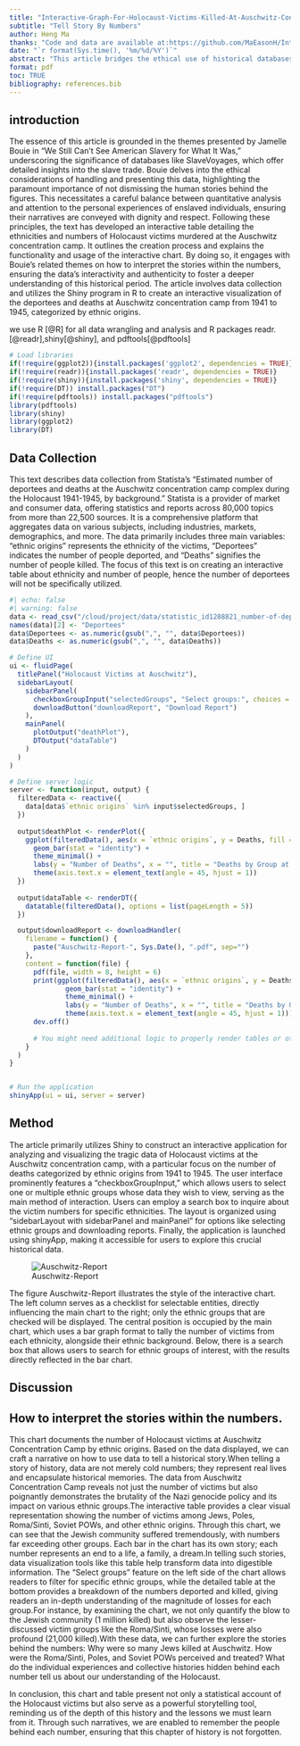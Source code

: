 ```yaml
---
title: "Interactive-Graph-For-Holocaust-Victims-Killed-At-Auschwitz-Concentration-Camp"
subtitle: "Tell Story By Numbers"
author: Heng Ma 
thanks: "Code and data are available at:https://github.com/MaEasonH/Interactive-Graph-For-Holocaust-Victims-Killed-At-Auschwitz-Concentration-Camp.git."
date: "`r format(Sys.time(), '%m/%d/%Y')`"
abstract: "This article bridges the ethical use of historical databases and the need for respectful storytelling as espoused by Jamelle Bouie. It presents an interactive table that records the ethnicities and fatalities of Holocaust victims at Auschwitz, demonstrating how to convey personal narratives with dignity within quantitative analysis. Drawing from Bouie's themes, the piece elucidates the construction and function of the interactive chart, using the Shiny application in R. It illustrates a method for engaging with and understanding history, emphasizing the personal dimension behind each data point, to ensure the memory of the victims is preserved with integrity and their stories told with due honor."
format: pdf
toc: TRUE
bibliography: references.bib
---
```


## introduction

The essence of this article is grounded in the themes presented by Jamelle Bouie in "We Still Can’t See American Slavery for What It Was," underscoring the significance of databases like SlaveVoyages, which offer detailed insights into the slave trade. Bouie delves into the ethical considerations of handling and presenting this data, highlighting the paramount importance of not dismissing the human stories behind the figures. This necessitates a careful balance between quantitative analysis and attention to the personal experiences of enslaved individuals, ensuring their narratives are conveyed with dignity and respect. Following these principles, the text has developed an interactive table detailing the ethnicities and numbers of Holocaust victims murdered at the Auschwitz concentration camp. It outlines the creation process and explains the functionality and usage of the interactive chart. By doing so, it engages with Bouie's related themes on how to interpret the stories within the numbers, ensuring the data's interactivity and authenticity to foster a deeper understanding of this historical period. The article involves data collection and utilizes the Shiny program in R to create an interactive visualization of the deportees and deaths at Auschwitz concentration camp from 1941 to 1945, categorized by ethnic origins.

we use R [@R] for all data wrangling and analysis and R packages readr.[@readr],shiny[@shiny], and pdftools[@pdftools]

```r

# Load libraries
if(!require(ggplot2)){install.packages('ggplot2', dependencies = TRUE)}
if(!require(readr)){install.packages('readr', dependencies = TRUE)}
if(!require(shiny)){install.packages('shiny', dependencies = TRUE)}
if(!require(DT)) install.packages("DT")
if(!require(pdftools)) install.packages("pdftools")
library(pdftools)
library(shiny)
library(ggplot2)
library(DT)
```

## Data Collection

This text describes data collection from Statista's "Estimated number of deportees and deaths at the Auschwitz concentration camp complex during the Holocaust 1941-1945, by background." Statista is a provider of market and consumer data, offering statistics and reports across 80,000 topics from more than 22,500 sources. It is a comprehensive platform that aggregates data on various subjects, including industries, markets, demographics, and more. The data primarily includes three main variables: "ethnic origins" represents the ethnicity of the victims, "Deportees" indicates the number of people deported, and "Deaths" signifies the number of people killed. The focus of this text is on creating an interactive table about ethnicity and number of people, hence the number of deportees will not be specifically utilized.

```r
#| echo: false
#| warning: false
data <- read_csv("/cloud/project/data/statistic_id1288821_number-of-deportees-and-deaths-at-auschwitz-1941-1945-by-background.csv")
names(data)[2] <- "Deportees"
data$Deportees <- as.numeric(gsub(",", "", data$Deportees))
data$Deaths <- as.numeric(gsub(",", "", data$Deaths))

# Define UI
ui <- fluidPage(
  titlePanel("Holocaust Victims at Auschwitz"),
  sidebarLayout(
    sidebarPanel(
      checkboxGroupInput("selectedGroups", "Select groups:", choices = data$`ethnic origins`, selected = data$`ethnic origins`),
      downloadButton("downloadReport", "Download Report")
    ),
    mainPanel(
      plotOutput("deathPlot"),
      DTOutput("dataTable")
    )
  )
)

# Define server logic
server <- function(input, output) {
  filteredData <- reactive({
    data[data$`ethnic origins` %in% input$selectedGroups, ]
  })
  
  output$deathPlot <- renderPlot({
    ggplot(filteredData(), aes(x = `ethnic origins`, y = Deaths, fill = `ethnic origins`)) +
      geom_bar(stat = "identity") +
      theme_minimal() +
      labs(y = "Number of Deaths", x = "", title = "Deaths by Group at Auschwitz") +
      theme(axis.text.x = element_text(angle = 45, hjust = 1))
  })
  
  output$dataTable <- renderDT({
    datatable(filteredData(), options = list(pageLength = 5))
  })

  output$downloadReport <- downloadHandler(
    filename = function() {
      paste("Auschwitz-Report-", Sys.Date(), ".pdf", sep="")
    },
    content = function(file) {
      pdf(file, width = 8, height = 6)
      print(ggplot(filteredData(), aes(x = `ethnic origins`, y = Deaths, fill = `ethnic origins`)) +
              geom_bar(stat = "identity") +
              theme_minimal() +
              labs(y = "Number of Deaths", x = "", title = "Deaths by Group at Auschwitz") +
              theme(axis.text.x = element_text(angle = 45, hjust = 1)))
      dev.off()
      
      # You might need additional logic to properly render tables or other content in PDF
    }
  )
}


# Run the application
shinyApp(ui = ui, server = server)
```

## Method

The article primarily utilizes Shiny to construct an interactive application for analyzing and visualizing the tragic data of Holocaust victims at the Auschwitz concentration camp, with a particular focus on the number of deaths categorized by ethnic origins from 1941 to 1945. The user interface prominently features a "checkboxGroupInput," which allows users to select one or multiple ethnic groups whose data they wish to view, serving as the main method of interaction. Users can employ a search box to inquire about the victim numbers for specific ethnicities. The layout is organized using "sidebarLayout with sidebarPanel and mainPanel" for options like selecting ethnic groups and downloading reports. Finally, the application is launched using shinyApp, making it accessible for users to explore this crucial historical data.

![Auschwitz-Report](Auschwitz-Report-2024-03-29.JPG)

The figure Auschwitz-Report illustrates the style of the interactive chart. The left column serves as a checklist for selectable entities, directly influencing the main chart to the right; only the ethnic groups that are checked will be displayed. The central position is occupied by the main chart, which uses a bar graph format to tally the number of victims from each ethnicity, alongside their ethnic background. Below, there is a search box that allows users to search for ethnic groups of interest, with the results directly reflected in the bar chart.

## Discussion

## How to interpret the stories within the numbers.
This chart documents the number of Holocaust victims at Auschwitz Concentration Camp by ethnic origins. Based on the data displayed, we can craft a narrative on how to use data to tell a historical story.When telling a story of history, data are not merely cold numbers; they represent real lives and encapsulate historical memories. The data from Auschwitz Concentration Camp reveals not just the number of victims but also poignantly demonstrates the brutality of the Nazi genocide policy and its impact on various ethnic groups.The interactive table provides a clear visual representation showing the number of victims among Jews, Poles, Roma/Sinti, Soviet POWs, and other ethnic origins. Through this chart, we can see that the Jewish community suffered tremendously, with numbers far exceeding other groups. Each bar in the chart has its own story; each number represents an end to a life, a family, a dream.In telling such stories, data visualization tools like this table help transform data into digestible information. The "Select groups" feature on the left side of the chart allows readers to filter for specific ethnic groups, while the detailed table at the bottom provides a breakdown of the numbers deported and killed, giving readers an in-depth understanding of the magnitude of losses for each group.For instance, by examining the chart, we not only quantify the blow to the Jewish community (1 million killed) but also observe the lesser-discussed victim groups like the Roma/Sinti, whose losses were also profound (21,000 killed).With these data, we can further explore the stories behind the numbers: Why were so many Jews killed at Auschwitz. How were the Roma/Sinti, Poles, and Soviet POWs perceived and treated? What do the individual experiences and collective histories hidden behind each number tell us about our understanding of the Holocaust.

In conclusion, this chart and table present not only a statistical account of the Holocaust victims but also serve as a powerful storytelling tool, reminding us of the depth of this history and the lessons we must learn from it. Through such narratives, we are enabled to remember the people behind each number, ensuring that this chapter of history is not forgotten.